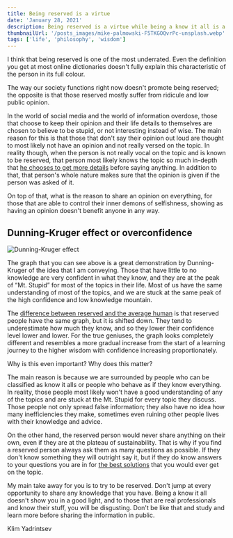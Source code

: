 ```yaml
---
title: Being reserved is a virtue
date: 'January 28, 2021'
description: Being reserved is a virtue while being a know it all is a confirmation of idiocy.
thumbnailUrl: '/posts_images/mike-palmowski-F5TKGOQvrPc-unsplash.webp'
tags: ['life', 'philosophy', 'wisdom']
---
```


I think that being reserved is one of the most underrated. Even the definition you get at most online dictionaries doesn't fully explain this characteristic of the person in its full colour.

The way our society functions right now doesn't promote being reserved; the opposite is that those reserved mostly suffer from ridicule and low public opinion.

In the world of social media and the world of information overdose, those that choose to keep their opinion and their life details to themselves are chosen to believe to be stupid, or not interesting instead of wise. The main reason for this is that those that don't say their opinion out loud are thought to most likely not have an opinion and not really versed on the topic. In reality though, when the person is not really vocal on the topic and is known to be reserved, that person most likely knows the topic so much in-depth that [he chooses to get more details](https://klimy.co/blog/learning-to-learn) before saying anything. In addition to that, that person's whole nature makes sure that the opinion is given if the person was asked of it.

On top of that, what is the reason to share an opinion on everything, for those that are able to control their inner demons of selfishness, showing as having an opinion doesn't benefit anyone in any way. 

## Dunning-Kruger effect or overconfidence

![Dunning-Kruger effect](https://i.gyazo.com/1daa79ac5874454e230862d538cee1d7.jpg)

The graph that you can see above is a great demonstration by Dunning-Kruger of the idea that I am conveying. Those that have little to no knowledge are very confident in what they know, and they are at the peak of “Mt. Stupid” for most of the topics in their life. Most of us have the same understanding of most of the topics, and we are stuck at the same peak of the high confidence and low knowledge mountain.

The [difference between reserved and the average human](https://klimy.co/blog/improve-social-life) is that reserved people have the same graph, but it is shifted down. They tend to underestimate how much they know, and so they lower their confidence level lower and lower. For the true geniuses, the graph looks completely different and resembles a more gradual increase from the start of a learning journey to the higher wisdom with confidence increasing proportionately.

Why is this even important? Why does this matter?

The main reason is because we are surrounded by people who can be classified as know it alls or people who behave as if they know everything. In reality, those people most likely won't have a good understanding of any of the topics and are stuck at the Mt. Stupid for every topic they discuss. Those people not only spread false information; they also have no idea how many inefficiencies they make, sometimes even ruining other people lives with their knowledge and advice.

On the other hand, the reserved person would never share anything on their own, even if they are at the plateau of sustainability. That is why if you find a reserved person always ask them as many questions as possible. If they don't know something they will outright say it, but if they do know answers to your questions you are in for [the best solutions](https://klimy.co/blog/backup-plan-not-risky) that you would ever get on the topic.

My main take away for you is to try to be reserved. Don't jump at every opportunity to share any knowledge that you have. Being a know it all doesn't show you in a good light, and to those that are real professionals and know their stuff, you will be disgusting. Don't be like that and study and learn more before sharing the information in public.

Klim Yadrintsev